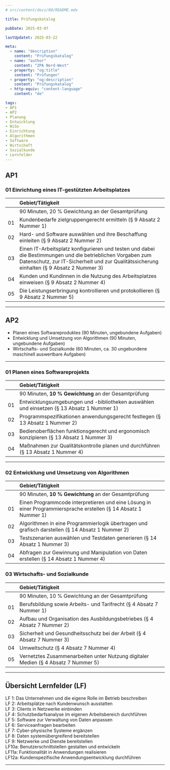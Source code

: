 ```yaml
---
# src/content/docs/00/README.mdx

title: Prüfungskatalog

pubDate: 2025-03-07

lastUpdatet: 2025-03-22

meta:
  - name: "description"
    content: "Prüfungskatalog"
  - name: "author"
    content: "ZPA Nord-West"
  - property: "og:title"
    content: "Prüfungen"
  - property: "og:description"
    content: "Prüfungskatalog"
  - http-equiv: "content-language"
    content: "de"

tags:
- AP1
- AP2
- Planung
- Entwicklung
- WiSo
- Einrichtung
- Algorithmen
- Software
- Wirtschaft
- Sozialkunde
- Lernfelder
---
```


## AP1

### 01 Einrichtung eines IT-gestützten Arbeitsplatzes

| | Gebiet/Tätigkeit |
| :--- | :--- |
| | 90 Minuten, 20 % Gewichtung an der Gesamtprüfung |
| 01 | Kundenbedarfe zielgruppengerecht ermitteln (§ 9 Absatz 2 Nummer 1) |
| 02 | Hard- und Software auswählen und ihre Beschaffung einleiten (§ 9 Absatz 2 Nummer 2) |
| 03 | Einen IT-Arbeitsplatz konfigurieren und testen und dabei die Bestimmungen und die betrieblichen Vorgaben zum Datenschutz, zur IT-Sicherheit und zur Qualitätssicherung einhalten (§ 9 Absatz 2 Nummer 3) |
| 04 | Kunden und Kundinnen in die Nutzung des Arbeitsplatzes einweisen (§ 9 Absatz 2 Nummer 4) |
| 05 | Die Leistungserbringung kontrollieren und protokollieren (§ 9 Absatz 2 Nummer 5) |

---

## AP2

- Planen eines Softwareproduktes (90 Minuten, ungebundene Aufgaben)
- Entwicklung und Umsetzung von Algorithmen (90 Minuten, ungebundene Aufgaben)
- Wirtschafts- und Sozialkunde (60 Minuten, ca. 30 ungebundene maschinell auswertbare Aufgaben)

---

### 01 Planen eines Softwareprojekts

| | Gebiet/Tätigkeit |
| :--- | :--- |
| | 90 Minuten, **10 % Gewichtung** an der Gesamtprüfung |
| 01 | Entwicklungsumgebungen und -bibliotheken auswählen und einsetzen (§ 13 Absatz 1 Nummer 1) |
| 02 | Programmspezifikationen anwendungsgerecht festlegen (§ 13 Absatz 1 Nummer 2) |
| 03 | Bedienoberflächen funktionsgerecht und ergonomisch konzipieren (§ 13 Absatz 1 Nummer 3) |
| 04 | Maßnahmen zur Qualitätskontrolle planen und durchführen (§ 13 Absatz 1 Nummer 4) |

---

### 02 Entwicklung und Umsetzung von Algorithmen

| | Gebiet/Tätigkeit |
| :--- | :--- |
| | 90 Minuten, **10 % Gewichtung** an der Gesamtprüfung |
| 01 | Einen Programmcode interpretieren und eine Lösung in einer Programmiersprache erstellen (§ 14 Absatz 1 Nummer 1) |
| 02 | Algorithmen in eine Programmierlogik übertragen und grafisch darstellen (§ 14 Absatz 1 Nummer 2) |
| 03 | Testszenarien auswählen und Testdaten generieren (§ 14 Absatz 1 Nummer 3) |
| 04 | Abfragen zur Gewinnung und Manipulation von Daten erstellen (§ 14 Absatz 1 Nummer 4) |

### 03 Wirtschafts- und Sozialkunde

| | Gebiet/Tätigkeit |
| :--- | :--- |
| | 90 Minuten, 10 % Gewichtung an der Gesamtprüfung |
| 01 | Berufsbildung sowie Arbeits- und Tarifrecht (§ 4 Absatz 7 Nummer 1) |
| 02 | Aufbau und Organisation des Ausbildungsbetriebes (§ 4 Absatz 7 Nummer 2) |
| 03 | Sicherheit und Gesundheitsschutz bei der Arbeit (§ 4 Absatz 7 Nummer 3) |
| 04 | Umweltschutz (§ 4 Absatz 7 Nummer 4) |
| 05 | Vernetztes Zusammenarbeiten unter Nutzung digitaler Medien (§ 4 Absatz 7 Nummer 5) |

---

## Übersicht Lernfelder (LF)

LF 1: Das Unternehmen und die eigene Rolle im Betrieb beschreiben  
LF 2: Arbeitsplätze nach Kundenwunsch ausstatten  
LF 3: Clients in Netzwerke einbinden  
LF 4: Schutzbedarfsanalyse im eigenen Arbeitsbereich durchführen  
LF 5: Software zur Verwaltung von Daten anpassen  
LF 6: Serviceanfragen bearbeiten  
LF 7: Cyber-physische Systeme ergänzen  
LF 8: Daten systemübergreifend bereitstellen  
LF 9: Netzwerke und Dienste bereitstellen  
LF10a: Benutzerschnittstellen gestalten und entwickeln  
LF11a: Funktionalität in Anwendungen realisieren  
LF12a: Kundenspezifische Anwendungsentwicklung durchführen  

---
